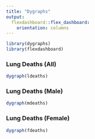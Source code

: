 ---
title: "Dygraphs"
output: 
  flexdashboard::flex_dashboard:
    orientation: columns
---

```{r setup, include=FALSE}
library(dygraphs)
library(flexdashboard)
```

### Lung Deaths (All)

```{r}
dygraph(ldeaths)
```

### Lung Deaths (Male)

```{r}
dygraph(mdeaths)
```

### Lung Deaths (Female)

```{r}
dygraph(fdeaths)
```
